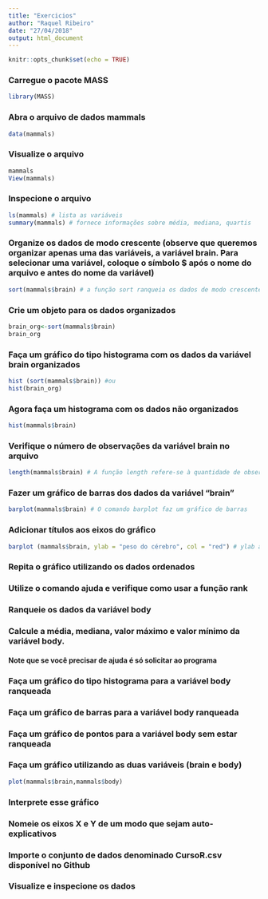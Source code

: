 ```yaml
---
title: "Exercicios"
author: "Raquel Ribeiro"
date: "27/04/2018"
output: html_document
---
```


```r
knitr::opts_chunk$set(echo = TRUE)
```

### Carregue o pacote MASS
```r
library(MASS)
```

### Abra o arquivo de dados mammals
```r
data(mammals)
```

### Visualize o arquivo
```r
mammals
View(mammals)
```

### Inspecione o arquivo
```r
ls(mammals) # lista as variáveis
summary(mammals) # fornece informações sobre média, mediana, quartis
```
 
### Organize os dados de modo crescente (observe que queremos organizar apenas uma das variáveis, a variável brain. Para selecionar uma variável, coloque o símbolo $ após o nome do arquivo e antes do nome da variável)
```r
sort(mammals$brain) # a função sort ranqueia os dados de modo crescente
```

### Crie um objeto para os dados organizados
```r
brain_org<-sort(mammals$brain)
brain_org
```

### Faça um gráfico do tipo histograma com os dados da variável brain organizados
```r
hist (sort(mammals$brain)) #ou
hist(brain_org)
```

### Agora faça um histograma com os dados não organizados
```r
hist(mammals$brain)
```

### Verifique o número de observações da variável brain no arquivo
```r
length(mammals$brain) # A função length refere-se à quantidade de observações presentes no arquivo ou na variável escolhida. Experimente verificar o numero de observações do arquivo todo.O que significa o resultado obtido?
```

### Fazer um gráfico de barras dos dados da variável “brain”
```r
barplot(mammals$brain) # O comando barplot faz um gráfico de barras
```

### Adicionar títulos aos eixos do gráfico
```r
barplot (mammals$brain, ylab = "peso do cérebro", col = "red") # ylab adiciona uma legenda ao eixo y. A legenda está escrita entre aspas; col adiciona cor às barras do gráfico e também deve ser especificada entre aspas. Experimente dar nome ao eixo X e colorir o gráfico de azul.

```

### Repita o gráfico utilizando os dados ordenados

### Utilize o comando ajuda e verifique como usar a função rank

### Ranqueie os dados da variável body

### Calcule a média, mediana, valor máximo e valor mínimo da variável body.
#### Note que se você precisar de ajuda é só solicitar ao programa

### Faça um gráfico do tipo histograma para a variável body ranqueada

### Faça um gráfico de barras para a variável body ranqueada

### Faça um gráfico de pontos para a variável body sem estar ranqueada

### Faça um gráfico utilizando as duas variáveis (brain e body)

```r
plot(mammals$brain,mammals$body)
```

### Interprete esse gráfico

### Nomeie os eixos X e Y de um modo que sejam auto-explicativos

### Importe o conjunto de dados denominado CursoR.csv disponível no Github

### Visualize e inspecione os dados



